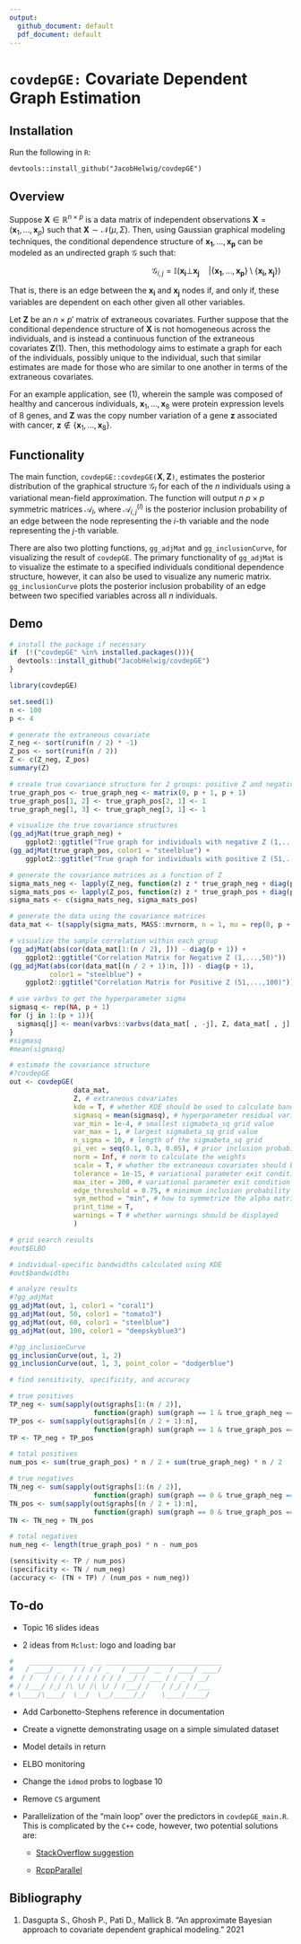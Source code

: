 ```yaml
---
output:
  github_document: default
  pdf_document: default
---
```

# `covdepGE:` Covariate Dependent Graph Estimation

## Installation

Run the following in `R`:

`devtools::install_github("JacobHelwig/covdepGE")`

## Overview

Suppose $\pmb{X}\in \mathbb{R}^{n\times p}$ is a data matrix of independent observations $\pmb{X} = \left(\pmb{x}_1,..., \pmb{x}_p\right)$ such that $\pmb{X}\sim\mathcal N(\mu, \Sigma)$. Then, using Gaussian graphical modeling techniques, the conditional dependence structure of $\pmb{x_1},...,\pmb{x_p}$ can be modeled as an undirected graph $\mathcal{G}$ such that:

$\hspace{7cm}\mathcal G_{i,j} = \mathbb I \left(\pmb{x_i}\bot\pmb{x_j}\quad\vert\{\pmb{x_1},\ldots,\pmb{x_p}\}\setminus\{\pmb{x_i, x_j}\}\right)$

That is, there is an edge between the $\pmb{x_i}$ and $\pmb{x_j}$ nodes if, and only if, these variables are dependent on each other given all other variables.
 
Let $\pmb{Z}$ be an $n\times p'$ matrix of extraneous covariates. Further suppose that the conditional dependence structure of $\pmb{X}$ is not homogeneous across the individuals, and is instead a continuous function of the extraneous covariates $\pmb Z$(1). Then, this methodology aims to estimate a graph for each of the individuals, possibly unique to the individual, such that similar estimates are made for those who are similar to one another in terms of the extraneous covariates. 
 
 For an example application, see (1), wherein the sample was composed of healthy and cancerous individuals, $\pmb x_1,...,\pmb x_8$ were protein expression levels of 8 genes, and $\pmb Z$ was the copy number variation of a gene $\pmb z$ associated with cancer, $\pmb z\not\in \{\pmb x_1,...,\pmb x_8\}$. 

## Functionality

The main function, `covdepGE::covdepGE(`$\pmb X,\pmb Z$`)`, estimates the posterior distribution of the graphical structure $\mathcal G_l$ for each of the $n$ individuals using a variational mean-field approximation. The function will output $n$ $p\times p$ symmetric matrices $\mathcal{A}_l$, where ${\mathcal{A}_{i,j}^{(l)}}$ is the posterior inclusion probability of an edge between the node representing the $i$-th variable and the node representing the $j$-th variable. 

There are also two plotting functions, `gg_adjMat` and `gg_inclusionCurve`, for visualizing the result of `covdepGE`. The primary functionality of `gg_adjMat` is to visualize the estimate to a specified individuals conditional dependence structure, however, it can also be used to visualize any numeric matrix. `gg_inclusionCurve` plots the posterior inclusion probability of an edge between two specified variables across all $n$ individuals.    

## Demo

```r
# install the package if necessary
if  (!("covdepGE" %in% installed.packages())){
  devtools::install_github("JacobHelwig/covdepGE")
}

library(covdepGE)

set.seed(1)
n <- 100
p <- 4

# generate the extraneous covariate
Z_neg <- sort(runif(n / 2) * -1)
Z_pos <- sort(runif(n / 2))
Z <- c(Z_neg, Z_pos)
summary(Z)

# create true covariance structure for 2 groups: positive Z and negative Z
true_graph_pos <- true_graph_neg <- matrix(0, p + 1, p + 1)
true_graph_pos[1, 2] <- true_graph_pos[2, 1] <- 1
true_graph_neg[1, 3] <- true_graph_neg[3, 1] <- 1

# visualize the true covariance structures
(gg_adjMat(true_graph_neg) +
    ggplot2::ggtitle("True graph for individuals with negative Z (1,...,50)"))
(gg_adjMat(true_graph_pos, color1 = "steelblue") +
    ggplot2::ggtitle("True graph for individuals with positive Z (51,...,100)"))

# generate the covariance matrices as a function of Z
sigma_mats_neg <- lapply(Z_neg, function(z) z * true_graph_neg + diag(p + 1))
sigma_mats_pos <- lapply(Z_pos, function(z) z * true_graph_pos + diag(p + 1))
sigma_mats <- c(sigma_mats_neg, sigma_mats_pos)

# generate the data using the covariance matrices
data_mat <- t(sapply(sigma_mats, MASS::mvrnorm, n = 1, mu = rep(0, p + 1)))

# visualize the sample correlation within each group
(gg_adjMat(abs(cor(data_mat[1:(n / 2), ])) - diag(p + 1)) + 
    ggplot2::ggtitle("Correlation Matrix for Negative Z (1,...,50)"))
(gg_adjMat(abs(cor(data_mat[(n / 2 + 1):n, ])) - diag(p + 1),
          color1 = "steelblue") + 
    ggplot2::ggtitle("Correlation Matrix for Positive Z (51,...,100)"))

# use varbvs to get the hyperparameter sigma
sigmasq <- rep(NA, p + 1)
for (j in 1:(p + 1)){
  sigmasq[j] <- mean(varbvs::varbvs(data_mat[ , -j], Z, data_mat[ , j], verbose = F)$sigma)
}
#sigmasq
#mean(sigmasq)

# estimate the covariance structure
#?covdepGE
out <- covdepGE(
                data_mat,
                Z, # extraneous covariates
                kde = T, # whether KDE should be used to calculate bandwidths 
                sigmasq = mean(sigmasq), # hyperparameter residual variance 
                var_min = 1e-4, # smallest sigmabeta_sq grid value
                var_max = 1, # largest sigmabeta_sq grid value
                n_sigma = 10, # length of the sigmabeta_sq grid
                pi_vec = seq(0.1, 0.3, 0.05), # prior inclusion probability grid
                norm = Inf, # norm to calculate the weights
                scale = T, # whether the extraneous covariates should be scaled
                tolerance = 1e-15, # variational parameter exit condition 1
                max_iter = 200, # variational parameter exit condition 2
                edge_threshold = 0.75, # minimum inclusion probability
                sym_method = "min", # how to symmetrize the alpha matrices
                print_time = T, 
                warnings = T # whether warnings should be displayed
                )

# grid search results
#out$ELBO

# individual-specific bandwidths calculated using KDE
#out$bandwidths

# analyze results
#?gg_adjMat
gg_adjMat(out, 1, color1 = "coral1")
gg_adjMat(out, 50, color1 = "tomato3")
gg_adjMat(out, 60, color1 = "steelblue")
gg_adjMat(out, 100, color1 = "deepskyblue3")

#?gg_inclusionCurve
gg_inclusionCurve(out, 1, 2)
gg_inclusionCurve(out, 1, 3, point_color = "dodgerblue")

# find sensitivity, specificity, and accuracy

# true positives
TP_neg <- sum(sapply(out$graphs[1:(n / 2)],
                     function(graph) sum(graph == 1 & true_graph_neg == 1)))
TP_pos <- sum(sapply(out$graphs[(n / 2 + 1):n],
                     function(graph) sum(graph == 1 & true_graph_pos == 1)))
TP <- TP_neg + TP_pos

# total positives
num_pos <- sum(true_graph_pos) * n / 2 + sum(true_graph_neg) * n / 2

# true negatives
TN_neg <- sum(sapply(out$graphs[1:(n / 2)],
                     function(graph) sum(graph == 0 & true_graph_neg == 0)))
TN_pos <- sum(sapply(out$graphs[(n / 2 + 1):n],
                     function(graph) sum(graph == 0 & true_graph_pos == 0)))
TN <- TN_neg + TN_pos

# total negatives
num_neg <- length(true_graph_pos) * n - num_pos

(sensitivity <- TP / num_pos)
(specificity <- TN / num_neg)
(accuracy <- (TN + TP) / (num_pos + num_neg))
```

## To-do

-   Topic 16 slides ideas

-   2 ideas from `Mclust`: logo and loading bar

```r
#    ______________  __ _____________________________
#   / ____/ _   / / / / _   / ____/ __  / ____/ ____/ 
#  / /   / / / / / / / / / / __/ / ___ / / _ / __/ 
# / /___/ /_/ /\ \/ /\ \/ / /___/ /   / /_/ / /___ 
# \____/\____/  \__/  \__/_____/_/    \____/_____/
```

-   Add Carbonetto-Stephens reference in documentation

-   Create a vignette demonstrating usage on a simple simulated dataset

-   Model details in return

-   ELBO monitoring 

-   Change the `idmod` probs to logbase 10

-   Remove `CS` argument

-   Parallelization of the “main loop” over the predictors in
    `covdepGE_main.R`. This is complicated by the `C++` code, however,
    two potential solutions are:

    -   <span style="color: blu">[StackOverflow
        suggestion](https://stackoverflow.com/questions/69789634/parallelization-of-rcpp-without-inline-creating-a-local-package?noredirect=1#comment123649680_69789634)</span>

    -   <span
        style="color: blu">[RcppParallel](https://cran.r-project.org/web/packages/RcppParallel/index.html)</span>


## Bibliography 

(1) Dasgupta S., Ghosh P., Pati D., Mallick B. “An approximate
Bayesian approach to covariate dependent graphical modeling." 2021
